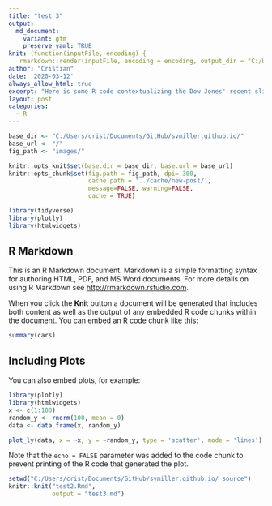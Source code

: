 ```yaml
---
title: "test 3"
output:
  md_document:
    variant: gfm
    preserve_yaml: TRUE
knit: (function(inputFile, encoding) {
   rmarkdown::render(inputFile, encoding = encoding, output_dir = "C:/Users/crist/Documents/GitHub/svmiller.github.io/_posts") })
author: "Cristian"
date: '2020-03-12'
always_allow_html: true
excerpt: "Here is some R code contextualizing the Dow Jones' recent slide, because gallows humor is the only thing that keeps me warm at night."
layout: post
categories:
  - R
---
```


```r

base_dir <- "C:/Users/crist/Documents/GitHub/svmiller.github.io/"
base_url <- "/"
fig_path <- "images/"

knitr::opts_knit$set(base.dir = base_dir, base.url = base_url)
knitr::opts_chunk$set(fig.path = fig_path, dpi= 300,
                      cache.path = '../cache/new-post/',
                      message=FALSE, warning=FALSE,
                      cache = TRUE) 

library(tidyverse)
library(plotly)
library(htmlwidgets)

```

## R Markdown

This is an R Markdown document. Markdown is a simple formatting syntax for authoring HTML, PDF, and MS Word documents. For more details on using R Markdown see <http://rmarkdown.rstudio.com>.

When you click the **Knit** button a document will be generated that includes both content as well as the output of any embedded R code chunks within the document. You can embed an R code chunk like this:

```r
summary(cars)
```

## Including Plots

You can also embed plots, for example:

```r
library(plotly)
library(htmlwidgets)
x <- c(1:100)
random_y <- rnorm(100, mean = 0)
data <- data.frame(x, random_y)

plot_ly(data, x = ~x, y = ~random_y, type = 'scatter', mode = 'lines')

```

Note that the `echo = FALSE` parameter was added to the code chunk to prevent printing of the R code that generated the plot.

```r
setwd("C:/Users/crist/Documents/GitHub/svmiller.github.io/_source")
knitr::knit("test2.Rmd",
            output = "test3.md")
```
